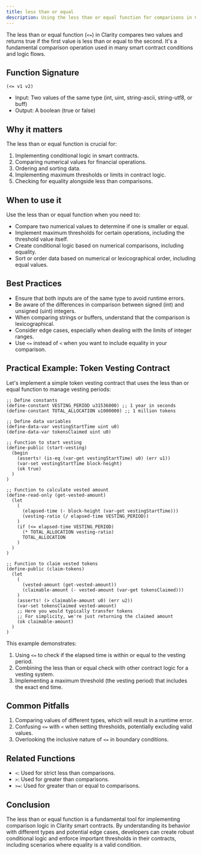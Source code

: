```yaml
---
title: less than or equal
description: Using the less than or equal function for comparisons in Clarity smart contracts.
---
```


The less than or equal function (`<=`) in Clarity compares two values and returns true if the first value is less than or equal to the second. It's a fundamental comparison operation used in many smart contract conditions and logic flows.

## Function Signature

```clarity
(<= v1 v2)
```

- Input: Two values of the same type (int, uint, string-ascii, string-utf8, or buff)
- Output: A boolean (true or false)

## Why it matters

The less than or equal function is crucial for:

1. Implementing conditional logic in smart contracts.
2. Comparing numerical values for financial operations.
3. Ordering and sorting data.
4. Implementing maximum thresholds or limits in contract logic.
5. Checking for equality alongside less than comparisons.

## When to use it

Use the less than or equal function when you need to:

- Compare two numerical values to determine if one is smaller or equal.
- Implement maximum thresholds for certain operations, including the threshold value itself.
- Create conditional logic based on numerical comparisons, including equality.
- Sort or order data based on numerical or lexicographical order, including equal values.

## Best Practices

- Ensure that both inputs are of the same type to avoid runtime errors.
- Be aware of the differences in comparison between signed (int) and unsigned (uint) integers.
- When comparing strings or buffers, understand that the comparison is lexicographical.
- Consider edge cases, especially when dealing with the limits of integer ranges.
- Use `<=` instead of `<` when you want to include equality in your comparison.

## Practical Example: Token Vesting Contract

Let's implement a simple token vesting contract that uses the less than or equal function to manage vesting periods:

```clarity
;; Define constants
(define-constant VESTING_PERIOD u31536000) ;; 1 year in seconds
(define-constant TOTAL_ALLOCATION u1000000) ;; 1 million tokens

;; Define data variables
(define-data-var vestingStartTime uint u0)
(define-data-var tokensClaimed uint u0)

;; Function to start vesting
(define-public (start-vesting)
  (begin
    (asserts! (is-eq (var-get vestingStartTime) u0) (err u1))
    (var-set vestingStartTime block-height)
    (ok true)
  )
)

;; Function to calculate vested amount
(define-read-only (get-vested-amount)
  (let
    (
      (elapsed-time (- block-height (var-get vestingStartTime)))
      (vesting-ratio (/ elapsed-time VESTING_PERIOD))
    )
    (if (<= elapsed-time VESTING_PERIOD)
      (* TOTAL_ALLOCATION vesting-ratio)
      TOTAL_ALLOCATION
    )
  )
)

;; Function to claim vested tokens
(define-public (claim-tokens)
  (let
    (
      (vested-amount (get-vested-amount))
      (claimable-amount (- vested-amount (var-get tokensClaimed)))
    )
    (asserts! (> claimable-amount u0) (err u2))
    (var-set tokensClaimed vested-amount)
    ;; Here you would typically transfer tokens
    ;; For simplicity, we're just returning the claimed amount
    (ok claimable-amount)
  )
)
```

This example demonstrates:
1. Using `<=` to check if the elapsed time is within or equal to the vesting period.
2. Combining the less than or equal check with other contract logic for a vesting system.
3. Implementing a maximum threshold (the vesting period) that includes the exact end time.

## Common Pitfalls

1. Comparing values of different types, which will result in a runtime error.
2. Confusing `<=` with `<` when setting thresholds, potentially excluding valid values.
3. Overlooking the inclusive nature of `<=` in boundary conditions.

## Related Functions

- `<`: Used for strict less than comparisons.
- `>`: Used for greater than comparisons.
- `>=`: Used for greater than or equal to comparisons.

## Conclusion

The less than or equal function is a fundamental tool for implementing comparison logic in Clarity smart contracts. By understanding its behavior with different types and potential edge cases, developers can create robust conditional logic and enforce important thresholds in their contracts, including scenarios where equality is a valid condition.
